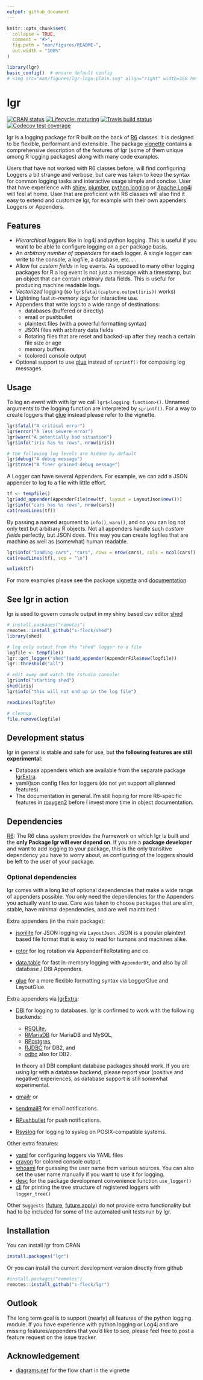 ```yaml
---
output: github_document
---
```


<!-- README.md is generated from README.Rmd. Please edit that file -->

```r
knitr::opts_chunk$set(
  collapse = TRUE,
  comment = "#>",
  fig.path = "man/figures/README-",
  out.width = "100%"
)

library(lgr)
basic_config()  # ensure default config
# <img src="man/figures/lgr-logo-plain.svg" align="right" width=160 height=160/>
```
# lgr

[![CRAN status](https://www.r-pkg.org/badges/version/lgr)](https://cran.r-project.org/package=lgr)
[![Lifecycle: maturing](https://img.shields.io/badge/lifecycle-maturing-blue.svg)](https://www.tidyverse.org/lifecycle/#maturing)
[![Travis build status](https://travis-ci.com/s-fleck/lgr.svg?branch=master)](https://travis-ci.com/s-fleck/lgr)
[![Codecov test coverage](https://codecov.io/gh/s-fleck/lgr/branch/master/graph/badge.svg)](https://codecov.io/gh/s-fleck/lgr?branch=master)

lgr is a logging package for R built on the back of 
[R6](https://github.com/r-lib/R6) classes. It is designed to be flexible,
performant and extensible. The package 
[vignette](https://s-fleck.github.io/lgr/articles/lgr.html) contains a 
comprehensive description of the features of lgr (some of them unique among
R logging packages) along with many code examples.

Users that have not worked with R6 classes before, will find configuring
Loggers a bit strange and verbose, but care was taken to keep
the syntax for common logging tasks and interactive usage simple and concise.
User that have experience with 
  [shiny](https://github.com/rstudio/shiny), 
  [plumber](https://github.com/rstudio/plumber),
  [python logging](https://docs.python.org/3/library/logging.html) or 
  [Apache Log4j](https://logging.apache.org/log4j/2.x/) will feel
at home. User that are proficient with R6 classes will also find it easy
to extend and customize lgr, for example with their own appenders Loggers or 
Appenders. 



## Features

* *Hierarchical loggers* like in log4j and python logging. This is useful if you
  want to be able to configure logging on a per-package basis.
* An *arbitrary number of appenders* for each logger. A single logger can write
  to the console, a logfile, a database, etc... .
* Allow for *custom fields* in log events. As opposed to many other logging 
  packages for R a log event is not just a message with a timestamp, but an
  object that can contain arbitrary data fields. This is useful for producing 
  machine readable logs.
* *Vectorized* logging (so `lgr$fatal(capture.output(iris))` works)
* Lightning fast *in-memory logs* for interactive use.
* Appenders that write logs to a wide range of destinations:
    * databases (buffered or directly)
    * email or pushbullet
    * plaintext files (with a powerful formatting syntax)
    * JSON files with arbitrary data fields
    * Rotating files that are reset and backed-up after they reach
      a certain file size or age
    * memory buffers
    * (colored) console output
* Optional support to use [glue](https://glue.tidyverse.org/) instead of 
  `sprintf()` for composing log messages.


## Usage

To log an *event* with with lgr we call `lgr$<logging function>()`. Unnamed 
arguments to the logging function are interpreted by `sprintf()`. For a way
to create loggers that [glue](https://glue.tidyverse.org/) instead
please refer to the vignette.

```r
lgr$fatal("A critical error")
lgr$error("A less severe error")
lgr$warn("A potentially bad situation")
lgr$info("iris has %s rows", nrow(iris))

# the following log levels are hidden by default
lgr$debug("A debug message")
lgr$trace("A finer grained debug message")
```

A Logger can have several Appenders. For example, we can add a JSON appender to
log to a file with little effort. 

```r
tf <- tempfile()
lgr$add_appender(AppenderFile$new(tf, layout = LayoutJson$new()))
lgr$info("cars has %s rows", nrow(cars))
cat(readLines(tf))
```

By passing a named argument to `info()`, `warn()`, and co you can log not only 
text but arbitrary R objects. Not all appenders handle such _custom fields_
perfectly, but JSON does. This way you can create 
logfiles that are machine as well as (somewhat) human readable.

```r
lgr$info("loading cars", "cars", rows = nrow(cars), cols = ncol(cars))
cat(readLines(tf), sep = "\n")
```

```r
unlink(tf)
```

For more examples please see the 
package 
[vignette](https://s-fleck.github.io/lgr/articles/lgr.html) and 
[documentation](https://s-fleck.github.io/lgr/)


## See lgr in action

lgr is used to govern console output in my shiny based csv editor 
[shed](https://github.com/s-fleck/shed)

```r
# install.packages("remotes")
remotes::install_github("s-fleck/shed")
library(shed)

# log only output from the "shed" logger to a file
logfile <- tempfile()
lgr::get_logger("shed")$add_appender(AppenderFile$new(logfile))
lgr::threshold("all")

# edit away and watch the rstudio console!
lgr$info("starting shed")
shed(iris)  
lgr$info("this will not end up in the log file")

readLines(logfile)

# cleanup
file.remove(logfile)
```


## Development status

lgr in general is stable and safe for use, but **the following features are still experimental**: 

* Database appenders which are available from the separate package
  [lgrExtra](https://github.com/s-fleck/lgrExtra). 
* yaml/json config files for loggers (do not yet support all planned features)
* The documentation in general. I'm still hoping for more R6-specific features
  in [roxygen2](https://github.com/r-lib/roxygen2) before I invest more
  time in object documentation.


## Dependencies

[R6](https://github.com/r-lib/R6): The R6 class system provides the framework
on which lgr is built and the **only Package lgr will ever depend on**. If you 
are a **package developer** and want to add logging to your package, this is the
only transitive dependency you have to worry about, as configuring of the 
loggers should be left to the user of your package.


### Optional dependencies

lgr comes with a long list of optional dependencies that make a wide range of
appenders possible. You only need the dependencies for the Appenders you
actually want to use. Care was taken to choose packages that are slim, stable, 
have minimal dependencies, and are well maintained :

  
  Extra appenders (in the main package):
  
  - [jsonlite](https://github.com/jeroen/jsonlite) for JSON logging via 
    `LayoutJson`. JSON is a popular plaintext based file format that is easy to 
    read for humans and machines alike.
    
  - [rotor](https://github.com/s-fleck/rotor) for log rotation via 
    AppenderFileRotating and co. 
    
  - [data.table](https://github.com/Rdatatable/) for fast in-memory 
    logging with `AppenderDt`, and also by all database / DBI Appenders. 

  - [glue](https://glue.tidyverse.org/) for a more flexible formatting syntax
    via LoggerGlue and LayoutGlue.
    
  Extra appenders via [lgrExtra](https://github.com/s-fleck/lgrExtra):
  
  - [DBI](https://github.com/r-dbi/DBI) for logging to databases. lgr is 
    confirmed to work with the following backends: 
    - [RSQLite](https://github.com/r-dbi/RSQLite), 
    - [RMariaDB](https://github.com/r-dbi/RMariaDB) for MariaDB and MySQL,
    - [RPostgres](https://cran.r-project.org/package=RPostgres),
    - [RJDBC](https://github.com/s-u/RJDBC) for DB2, and
    - [odbc](https://github.com/r-dbi/odbc) also for DB2. 
    
    In theory all DBI compliant database packages should work. If you
    are using lgr with a database backend, please report your (positive and
    negative) experiences, as database support is still somewhat experimental.
  
  - [gmailr](https://cran.r-project.org/package=gmailr) or
  
  - [sendmailR](https://cran.r-project.org/package=sendmailR) for email 
      notifications.
      
  - [RPushbullet](https://github.com/eddelbuettel/rpushbullet) for push
    notifications.
    
  - [Rsyslog](https://cran.r-project.org/package=rsyslog) for logging to
    syslog on POSIX-compatible systems.
  
  Other extra features:
  
  - [yaml](https://CRAN.R-project.org/package=yaml) for configuring loggers 
    via YAML files  
  - [crayon](https://github.com/r-lib/crayon) for colored console output.  
  - [whoami](https://github.com/r-lib/whoami/blob/master/DESCRIPTION) for 
    guessing the user name from various sources. You can also set the user name 
    manually if you want to use it for logging.
  - [desc](https://CRAN.R-project.org/package=desc) for the package development
    convenience function `use_logger()`
  - [cli](https://CRAN.R-project.org/package=cli) for printing the tree 
    structure of registered loggers with `logger_tree()`
    
  Other `Suggests`
  ([future](https://CRAN.R-project.org/package=future), 
  [future.apply](https://CRAN.R-project.org/package=future.apply)) do not 
  provide extra functionality but had to be included for some of 
  the automated unit tests run by lgr.
    

## Installation

You can install lgr from CRAN

```r
install.packages("lgr")
```

Or you can install the current development version directly from github

```r
#install.packages("remotes")
remotes::install_github("s-fleck/lgr")
```

## Outlook

The long term goal is to support (nearly) all features of the python logging
module. If you have experience with python logging or Log4j and are missing
features/appenders that you'd like to see, please feel free to post a feature 
request on the issue tracker.




## Acknowledgement

* [diagrams.net](https://app.diagrams.net/) for the flow chart in the vignette
